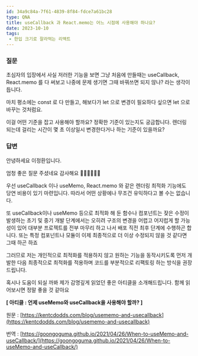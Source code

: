 ```yaml
---
id: 34a9c84a-7f61-4839-8f84-fdce7a61bc28
type: QNA
title: useCallback 과 React.memo는 어느 시점에 사용해야 하나요?
date: 2023-10-10
tags: 
 - 한입 크기로 잘라먹는 리액트
---
```



### 질문


초심자의 입장에서 사실 저러한 기능을 보면 그냥 처음에 만들때는 useCallback, React.memo 를 다 써보고 나중에 문제 생기면 그때 바꿔쓰면 되지 않나? 라는 생각이 듭니다.


마치 평소에는 const 로 다 만들고, 해보다가 let 으로 변경이 필요하다 싶으면 let 으로 바꾸는 것처럼요.


이걸 어떤 기준을 잡고 사용해야 할까요? 정확한 기준이 있는지도 궁금합니다. 렌더링 되는데 걸리는 시간이 몇 초 이상일시 변경한다거나 하는 기준이 있을까요?


<Blank/>


### 답변


안녕하세요 이정환입니다.


엄청 좋은 질문 주셨네요 감사해요 🙇‍♂️🙇‍♂️🙇‍♂️


우선 useCallback 이나 useMemo, React.memo 와 같은 렌더링 최적화 기능에도 당연 비용이 있기 마련입니다. 따라서 어떤 상황에나 무조건 유익하다고 볼 수는 없습니다.


또 useCallback이나 useMemo 등으로 최적화 해 둔 함수나 컴포넌트는 잦은 수정이 발생하는 초기 및 중기 개발 단계에서는 오히려 구조의 변경을 어렵고 어지럽게 할 가능성이 있어 대부분 프로젝트를 전부 마무리 하고 나서 배포 직전 최후 단계에 수행하곤 합니다. 또는 특정 컴포넌트나 모듈이 이제 최종적으로 더 이상 수정되지 않을 것 같다면 그때 하곤 하죠


그러므로 저는 개인적으로 최적화를 적용하지 않고 원하는 기능을 동작시키도록 먼저 개발한 다음 최종적으로 최적화를 적용하며 코드를 부분적으로 리팩토링 하는 방식을 권장드립니다.


혹시나 도움이 되실 까봐 제가 감명깊게 읽었던 좋은 아티클을 소개해드립니다. 함께 읽어보시면 정말 좋을 것 같아요


**[ 아티클 : 언제 useMemo와 useCallback을 사용해야 할까? ]**


원문 : [https://kentcdodds.com/blog/usememo-and-usecallback](https://kentcdodds.com/blog/usememo-and-usecallback)


번역 : [https://goongoguma.github.io/2021/04/26/When-to-useMemo-and-useCallback/](https://goongoguma.github.io/2021/04/26/When-to-useMemo-and-useCallback/)

